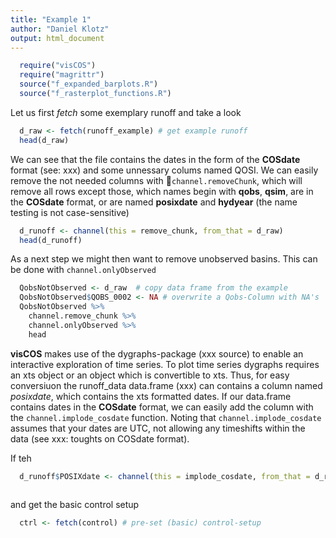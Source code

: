 ```yaml
---
title: "Example 1"
author: "Daniel Klotz"
output: html_document
---
```


```r
  require("visCOS")
  require("magrittr")
  source("f_expanded_barplots.R")
  source("f_rasterplot_functions.R")
```
Let us first *fetch* some exemplary runoff and take a look
```r
  d_raw <- fetch(runoff_example) # get example runoff
  head(d_raw)
```
We can see that the file contains the dates in the form of the **COSdate** format (see: xxx) and some unnessary colums named QOSI. We can easily remove the not needed columns with `channel.removeChunk`, which will remove all rows except those, which names begin with **qobs**, **qsim**, are in the **COSdate** format, or are named **posixdate** and **hydyear** (the name testing is not case-sensitive)
```r
  d_runoff <- channel(this = remove_chunk, from_that = d_raw)
  head(d_runoff)
```      

As a next step we might then want to remove unobserved basins. This can be done with `channel.onlyObserved`
```r
  QobsNotObserved <- d_raw  # copy data frame from the example
  QobsNotObserved$QOBS_0002 <- NA # overwrite a Qobs-Column with NA's
  QobsNotObserved %>% 
    channel.remove_chunk %>% 
    channel.onlyObserved %>% 
    head
```

**visCOS** makes use of the dygraphs-package (xxx source) to enable an interactive exploration of time series. To plot time series dygraphs requires an xts object or an object which is convertible to xts. Thus, for easy conversiuon the  runoff_data data.frame (xxx) can contains a column named *posixdate*, which contains the xts formatted dates. If our data.frame contains dates in the **COSdate** format, we can easily add the column with the `channel.implode_cosdate` function. Noting that `channel.implode_cosdate` assumes that your dates are UTC, not allowing any timeshifts within the data (see xxx: toughts on COSdate format). 

If teh 
```r
  d_runoff$POSIXdate <- channel(this = implode_cosdate, from_that = d_runoff)
  
```





and get the basic control setup 
```r
  ctrl <- fetch(control) # pre-set (basic) control-setup
```


